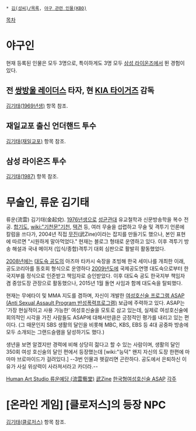  * [[김(성씨)/목록]], [[야구 관련 인물(KBO)]]

[[목차]]
= 야구인 =
현재 등록된 인물은 모두 3명으로, 특이하게도 3명 모두 [[삼성 라이온즈]]에서 뛴 경험이 있다. 

== 전 [[쌍방울 레이더스]] 타자, 현 [[KIA 타이거즈]] 감독 ==
[[김기태(1969년생)]] 항목 참조.

== 재일교포 출신 언더핸드 투수 ==
[[김기태(재일교포)]] 항목 참조.

== 삼성 라이온즈 투수 == 
[[김기태(1987)]] 항목 참조.

= 무술인, 류운 김기태 =
류운(流雲) 김기태(金起兌). [[1976년]]생으로 [[성균관대]] 유교철학과 신문방송학을 복수 전공. [[합기도]], [[wiki:"기천문"기천]], [[택견]] 등, 여러 무술을 섭렵하고 무술 및 격투기 언론에 칼럼을 쓰다가, 2004년 직접 [[무진]](武Zine)이라는 잡지를 만들기도 했으나, 본인 표현에 따르면 "시원하게 말아먹었다." 현재는 블로그 형태로 운영하고 있다. 이후 격투기 방송 해설과 국내 메이저 (입식/종합)격투기 대회 심판으로 활발히 활동했었다.

[[2008년]]에는 [[대도숙 공도]]의 아즈마 타카시 숙장을 초빙해 한국 세미나를 개최한 이래, 공도코리아를 동호회 형식으로 운영하다 [[2009년]]도에 국제공도연맹 대도숙으로부터 한국지부를 정식으로 인준받고 책임자로 승인받았다. 이후 대도숙 공도 한국지부 책임자 겸 중앙도장 관장으로 활동했으나, 2015년 1월 돌연 사임과 함께 대도숙을 탈퇴했다.

현재는 무에타이 및 MMA 지도를 겸하며, 자신이 개발한 [[여성호신술 프로그램 ASAP (Anti Sexual Assault Program 반성폭력프로그램)]] 보급에 주력하고 있다. ASAP는 '가장 현실적이고 사용 가능한' 여성호신술을 모토로 삼고 있는데, 실제로 여성호신술에 회의적인 시각을 가진 사람들도 ASAP에 대해서만큼은 긍정적인 평가를 내리고 있는 편이다. (그 때문인지 SBS 생활의 달인을 비롯해 MBC, KBS, EBS 등 4대 공중파 방송에 모두 소개되는 그랜드슬램을 달성하기도 했다.) 

생년을 보면 알겠지만 경력에 비해 상당히 젊다고 할 수 있는 사람이며, 생활의 달인 350회 여성 호신술의 달인 편에서 등장했는데 [wiki:"능덕" 왠지 자신의 도장 한편에 마마마 브로마이드가 걸려있다.] 
--3번 인물과 헷갈리면 곤란하다. 공도에서 은퇴하신 이유가 사실 위상력이 사라져서라고 카더라.--



[http://blog.daum.net/ryuwoon Human Art Studio 류운예당 (流雲藝堂) ]
[http://www.moozine.net 武Zine ]
[http://hosinsul.kr 한국형여성호신술 ASAP ]
[[각주]]

= [온라인 게임] [클로저스]의 등장 NPC =
[[김기태(클로저스)]] 항목 참조.
